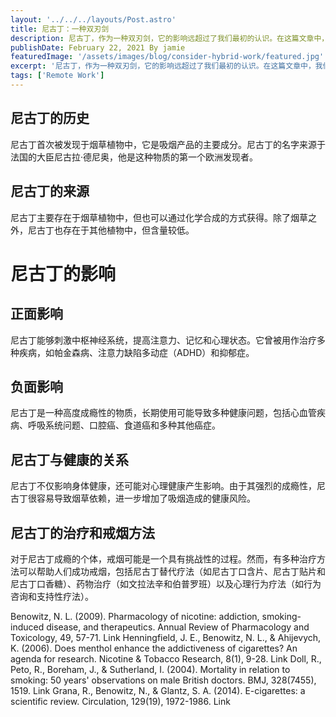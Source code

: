 ```yaml
---
layout: '../../../layouts/Post.astro'
title: 尼古丁：一种双刃剑
description: 尼古丁，作为一种双刃剑，它的影响远超过了我们最初的认识。在这篇文章中，我们将深入探讨尼古丁的历史、来源、影响以及与健康的关系。
publishDate: February 22, 2021 By jamie 
featuredImage: '/assets/images/blog/consider-hybrid-work/featured.jpg'
excerpt: '尼古丁，作为一种双刃剑，它的影响远超过了我们最初的认识。在这篇文章中，我们将深入探讨尼古丁的历史、来源、影响以及与健康的关系。'
tags: ['Remote Work']
---
```


## 尼古丁的历史

尼古丁首次被发现于烟草植物中，它是吸烟产品的主要成分。尼古丁的名字来源于法国的大臣尼古拉·德尼奥，他是这种物质的第一个欧洲发现者。
## 尼古丁的来源
尼古丁主要存在于烟草植物中，但也可以通过化学合成的方式获得。除了烟草之外，尼古丁也存在于其他植物中，但含量较低。
# 尼古丁的影响

## 正面影响
尼古丁能够刺激中枢神经系统，提高注意力、记忆和心理状态。它曾被用作治疗多种疾病，如帕金森病、注意力缺陷多动症（ADHD）和抑郁症。
## 负面影响
尼古丁是一种高度成瘾性的物质，长期使用可能导致多种健康问题，包括心血管疾病、呼吸系统问题、口腔癌、食道癌和多种其他癌症。

## 尼古丁与健康的关系
尼古丁不仅影响身体健康，还可能对心理健康产生影响。由于其强烈的成瘾性，尼古丁很容易导致烟草依赖，进一步增加了吸烟造成的健康风险。

## 尼古丁的治疗和戒烟方法
对于尼古丁成瘾的个体，戒烟可能是一个具有挑战性的过程。然而，有多种治疗方法可以帮助人们成功戒烟，包括尼古丁替代疗法（如尼古丁口含片、尼古丁贴片和尼古丁口香糖）、药物治疗（如文拉法辛和伯普罗班）以及心理行为疗法（如行为咨询和支持性疗法）。



Benowitz, N. L. (2009). Pharmacology of nicotine: addiction, smoking-induced disease, and therapeutics. Annual Review of Pharmacology and Toxicology, 49, 57-71. Link
Henningfield, J. E., Benowitz, N. L., & Ahijevych, K. (2006). Does menthol enhance the addictiveness of cigarettes? An agenda for research. Nicotine & Tobacco Research, 8(1), 9-28. Link
Doll, R., Peto, R., Boreham, J., & Sutherland, I. (2004). Mortality in relation to smoking: 50 years' observations on male British doctors. BMJ, 328(7455), 1519. Link
Grana, R., Benowitz, N., & Glantz, S. A. (2014). E-cigarettes: a scientific review. Circulation, 129(19), 1972-1986. Link